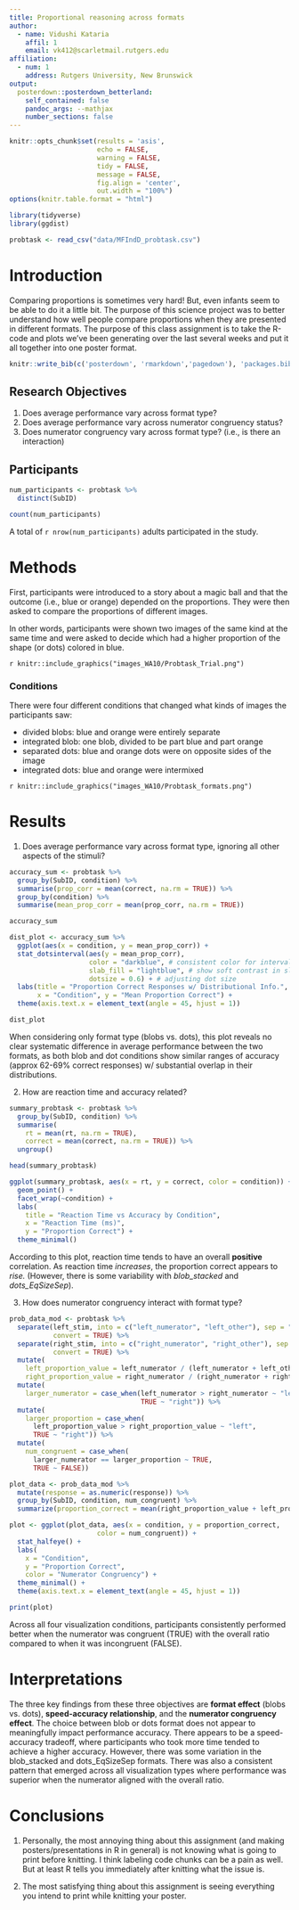 ```yaml
---
title: Proportional reasoning across formats
author:
  - name: Vidushi Kataria
    affil: 1
    email: vk412@scarletmail.rutgers.edu
affiliation:
  - num: 1
    address: Rutgers University, New Brunswick
output: 
  posterdown::posterdown_betterland:
    self_contained: false
    pandoc_args: --mathjax
    number_sections: false
---
```


```r
knitr::opts_chunk$set(results = 'asis',
                      echo = FALSE,
                      warning = FALSE,
                      tidy = FALSE,
                      message = FALSE,
                      fig.align = 'center',
                      out.width = "100%")
options(knitr.table.format = "html") 

library(tidyverse)
library(ggdist)

probtask <- read_csv("data/MFIndD_probtask.csv")
```


# Introduction

Comparing proportions is sometimes very hard! But, even infants seem to be able to do it a little bit. The purpose of this science project was to better understand how well people compare proportions when they are presented in different formats. The purpose of this class assignment is to take the R-code and plots we've been generating over the last several weeks and put it all together into one poster format.

```r
knitr::write_bib(c('posterdown', 'rmarkdown','pagedown'), 'packages.bib')
```

## Research Objectives

1. Does average performance vary across format type?
2. Does average performance vary across numerator congruency status?
3. Does numerator congruency vary across format type? (i.e., is there an interaction)

## Participants

```r
num_participants <- probtask %>%
  distinct(SubID)

count(num_participants)
```

A total of `r nrow(num_participants)` adults participated in the study. 

# Methods

First, participants were introduced to a story about a magic ball and that the outcome (i.e., blue or orange) depended on the proportions. They were then asked to compare the proportions of different images.

In other words, participants were shown two images of the same kind at the same time and were asked to decide which had a higher proportion of the shape (or dots) colored in blue.

`r knitr::include_graphics("images_WA10/Probtask_Trial.png")`

### Conditions 

There were four different conditions that changed what kinds of images the participants saw:

- divided blobs: blue and orange were entirely separate
- integrated blob: one blob, divided to be part blue and part orange
- separated dots: blue and orange dots were on opposite sides of the image
- integrated dots: blue and orange were intermixed 

`r knitr::include_graphics("images_WA10/Probtask_formats.png")`


# Results

1. Does average performance vary across format type, ignoring all other aspects of the stimuli?

```r
accuracy_sum <- probtask %>%
  group_by(SubID, condition) %>%
  summarise(prop_corr = mean(correct, na.rm = TRUE)) %>%
  group_by(condition) %>%
  summarise(mean_prop_corr = mean(prop_corr, na.rm = TRUE))

accuracy_sum
```


```r
dist_plot <- accuracy_sum %>%
  ggplot(aes(x = condition, y = mean_prop_corr)) +
  stat_dotsinterval(aes(y = mean_prop_corr), 
                    color = "darkblue", # consistent color for interval points
                    slab_fill = "lightblue", # show soft contrast in slab,
                    dotsize = 0.6) + # adjusting dot size 
  labs(title = "Proportion Correct Responses w/ Distributional Info.",
       x = "Condition", y = "Mean Proportion Correct") +
  theme(axis.text.x = element_text(angle = 45, hjust = 1))

dist_plot
```



When considering only format type (blobs vs. dots), this plot reveals no clear systematic difference in average performance between the two formats, as both blob and dot conditions show similar ranges of accuracy (approx 62-69% correct responses) w/ substantial overlap in their distributions.


2. How are reaction time and accuracy related?

```r
summary_probtask <- probtask %>%
  group_by(SubID, condition) %>%
  summarise(
    rt = mean(rt, na.rm = TRUE),
    correct = mean(correct, na.rm = TRUE)) %>%
  ungroup()

head(summary_probtask)
```


```r
ggplot(summary_probtask, aes(x = rt, y = correct, color = condition)) +
  geom_point() +
  facet_wrap(~condition) +
  labs(
    title = "Reaction Time vs Accuracy by Condition",
    x = "Reaction Time (ms)", 
    y = "Proportion Correct") +
  theme_minimal()
```

According to this plot, reaction time tends to have an overall **positive** correlation. As reaction time *increases*, the proportion correct appears to *rise.* (However, there is some variability with *blob_stacked* and *dots_EqSizeSep*).


3. How does numerator congruency interact with format type?

```r
prob_data_mod <- probtask %>%
  separate(left_stim, into = c("left_numerator", "left_other"), sep = "_",
           convert = TRUE) %>%
  separate(right_stim, into = c("right_numerator", "right_other"), sep = "_",
           convert = TRUE) %>%
  mutate(
    left_proportion_value = left_numerator / (left_numerator + left_other),
    right_proportion_value = right_numerator / (right_numerator + right_other)) %>%
  mutate(
    larger_numerator = case_when(left_numerator > right_numerator ~ "left",
                                 TRUE ~ "right")) %>%
  mutate(
    larger_proportion = case_when(
      left_proportion_value > right_proportion_value ~ "left",
      TRUE ~ "right")) %>%
  mutate(
    num_congruent = case_when(
      larger_numerator == larger_proportion ~ TRUE,
      TRUE ~ FALSE))
```


```r
plot_data <- prob_data_mod %>%
  mutate(response = as.numeric(response)) %>%
  group_by(SubID, condition, num_congruent) %>%
  summarize(proportion_correct = mean(right_proportion_value + left_proportion_value, na.rm = TRUE), .groups = "drop")
```


```r
plot <- ggplot(plot_data, aes(x = condition, y = proportion_correct,
                      color = num_congruent)) +
  stat_halfeye() +
  labs(
    x = "Condition",
    y = "Proportion Correct",
    color = "Numerator Congruency") +
  theme_minimal() +
  theme(axis.text.x = element_text(angle = 45, hjust = 1))

print(plot)
```

Across all four visualization conditions, participants consistently performed better when the numerator was congruent (TRUE) with the overall ratio compared to when it was incongruent (FALSE). 

# Interpretations

The three key findings from these three objectives are **format effect** (blobs vs. dots), **speed-accuracy relationship**, and the **numerator congruency effect**. 
The choice between blob or dots format does not appear to meaningfully impact performance accuracy.
There appears to be a speed-accuracy tradeoff, where participants who took more time tended to achieve a higher accuracy. However, there was some variation in the blob_stacked and dots_EqSizeSep formats. 
There was also a consistent pattern that emerged across all visualization types where performance was superior when the numerator aligned with the overall ratio. 

# Conclusions

1. Personally, the most annoying thing about this assignment (and making posters/presentations in R in general) is not knowing what is going to print before knitting. I think labeling code chunks can be a pain as well. But at least R tells you immediately after knitting what the issue is.

2. The most satisfying thing about this assignment is seeing everything you intend to print while knitting your poster. 




